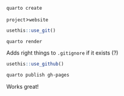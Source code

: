 ```
quarto create
```
`project`>`website`


```r
usethis::use_git()
```

```
quarto render
```
Adds right things to `.gitignore` if it exists (?)


```r
usethis::use_github()
```

```bash
quarto publish gh-pages
```

Works great!
